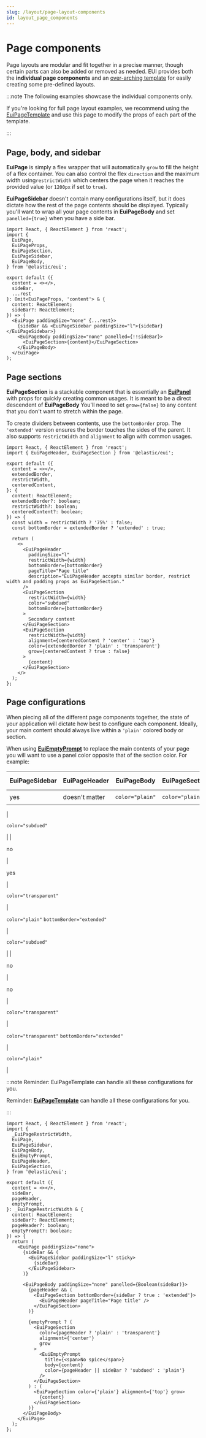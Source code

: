 ```yaml
---
slug: /layout/page-layout-components
id: layout_page_components
---
```


# Page components

Page layouts are modular and fit together in a precise manner, though certain parts can also be added or removed as needed. EUI provides both the **individual page components** and an [over-arching template](/docs/templates/page-template) for easily creating some pre-defined layouts.

:::note The following examples showcase the individual components only.

If you're looking for full page layout examples, we recommend using the [EuiPageTemplate](/docs/templates/page-template) and use this page to modify the props of each part of the template.

:::

## Page, body, and sidebar

**EuiPage** is simply a flex wrapper that will automatically `grow` to fill the height of a flex container. You can also control the flex `direction` and the maximum width using`restrictWidth` which centers the page when it reaches the provided value (or `1200px` if set to `true`).

**EuiPageSidebar** doesn't contain many configurations itself, but it does dictate how the rest of the page contents should be displayed. Typically you'll want to wrap all your page contents in **EuiPageBody** and set `panelled={true}` when you have a side bar.

```tsx interactive
import React, { ReactElement } from 'react';
import {
  EuiPage,
  EuiPageProps,
  EuiPageSection,
  EuiPageSidebar,
  EuiPageBody,
} from '@elastic/eui';

export default ({
  content = <></>,
  sideBar,
  ...rest
}: Omit<EuiPageProps, 'content'> & {
  content: ReactElement;
  sideBar?: ReactElement;
}) => (
  <EuiPage paddingSize="none" {...rest}>
    {sideBar && <EuiPageSidebar paddingSize="l">{sideBar}</EuiPageSidebar>}
    <EuiPageBody paddingSize="none" panelled={!!sideBar}>
      <EuiPageSection>{content}</EuiPageSection>
    </EuiPageBody>
  </EuiPage>
);
```

## Page sections

**EuiPageSection** is a stackable component that is essentially an [**EuiPanel**](/docs/layout/panel) with props for quickly creating common usages. It is meant to be a direct descendent of **EuiPageBody** You'll need to set `grow={false}` to any content that you don't want to stretch within the page.

To create dividers between contents, use the `bottomBorder` prop. The `'extended'` version ensures the border touches the sides of the parent. It also supports `restrictWidth` and `alignment` to align with common usages.

```tsx interactive
import React, { ReactElement } from 'react';
import { EuiPageHeader, EuiPageSection } from '@elastic/eui';

export default ({
  content = <></>,
  extendedBorder,
  restrictWidth,
  centeredContent,
}: {
  content: ReactElement;
  extendedBorder?: boolean;
  restrictWidth?: boolean;
  centeredContent?: boolean;
}) => {
  const width = restrictWidth ? '75%' : false;
  const bottomBorder = extendedBorder ? 'extended' : true;

  return (
    <>
      <EuiPageHeader
        paddingSize="l"
        restrictWidth={width}
        bottomBorder={bottomBorder}
        pageTitle="Page title"
        description="EuiPageHeader accepts similar border, restrict width and padding props as EuiPageSection."
      />
      <EuiPageSection
        restrictWidth={width}
        color="subdued"
        bottomBorder={bottomBorder}
      >
        Secondary content
      </EuiPageSection>
      <EuiPageSection
        restrictWidth={width}
        alignment={centeredContent ? 'center' : 'top'}
        color={extendedBorder ? 'plain' : 'transparent'}
        grow={centeredContent ? true : false}
      >
        {content}
      </EuiPageSection>
    </>
  );
};
```

## Page configurations

When piecing all of the different page components together, the state of your application will dictate how best to configure each component. Ideally, your main content should always live within a `'plain'` colored body or section.

When using [**EuiEmptyPrompt**](/docs/display/empty-prompt) to replace the main contents of your page you will want to use a panel color opposite that of the section color. For example:

| EuiPageSidebar | EuiPageHeader | EuiPageBody | EuiPageSection | EuiEmptyPrompt settings |
| --- | --- | --- | --- | --- |
| yes | doesn't matter | `color="plain"` | `color="plain"` |`bottomBorder={true}`

 |

`color="subdued"`

 |
|

no

 |

yes

 |

`color="transparent"`

 |

`color="plain"`
`bottomBorder="extended"`

 |

`color="subdued"`

 |
|

no

 |

no

 |

`color="transparent"`

 |

`color="transparent"`
`bottomBorder="extended"`

 |

`color="plain"`

 |

:::note Reminder: EuiPageTemplate can handle all these configurations for you.

Reminder: [**EuiPageTemplate**](/docs/templates/page-template) can handle all these configurations for you.

:::

```tsx interactive
import React, { ReactElement } from 'react';
import {
  _EuiPageRestrictWidth,
  EuiPage,
  EuiPageSidebar,
  EuiPageBody,
  EuiEmptyPrompt,
  EuiPageHeader,
  EuiPageSection,
} from '@elastic/eui';

export default ({
  content = <></>,
  sideBar,
  pageHeader,
  emptyPrompt,
}: _EuiPageRestrictWidth & {
  content: ReactElement;
  sideBar?: ReactElement;
  pageHeader?: boolean;
  emptyPrompt?: boolean;
}) => {
  return (
    <EuiPage paddingSize="none">
      {sideBar && (
        <EuiPageSidebar paddingSize="l" sticky>
          {sideBar}
        </EuiPageSidebar>
      )}

      <EuiPageBody paddingSize="none" panelled={Boolean(sideBar)}>
        {pageHeader && (
          <EuiPageSection bottomBorder={sideBar ? true : 'extended'}>
            <EuiPageHeader pageTitle="Page title" />
          </EuiPageSection>
        )}

        {emptyPrompt ? (
          <EuiPageSection
            color={pageHeader ? 'plain' : 'transparent'}
            alignment={'center'}
            grow
          >
            <EuiEmptyPrompt
              title={<span>No spice</span>}
              body={content}
              color={pageHeader || sideBar ? 'subdued' : 'plain'}
            />
          </EuiPageSection>
        ) : (
          <EuiPageSection color={'plain'} alignment={'top'} grow>
            {content}
          </EuiPageSection>
        )}
      </EuiPageBody>
    </EuiPage>
  );
};
```
